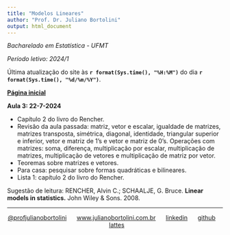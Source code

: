 ```yaml
---
title: "Modelos Lineares"
author: "Prof. Dr. Juliano Bortolini"
output: html_document
---
```


*Bacharelado em Estatística - UFMT*

*Período letivo: 2024/1*

Última atualização do site às **`r format(Sys.time(), "%H:%M")`** do dia **`r format(Sys.time(), "%d/%m/%Y")`**.

[**Página inicial**](../index.html)

**Aula 3: 22-7-2024**

- Capítulo 2 do livro do Rencher.
- Revisão da aula passada: matriz, vetor e escalar, igualdade de matrizes, matrizes transposta, simétrica, diagonal, identidade, triangular superior e  inferior, vetor e matriz de 1's e vetor e matriz de 0's. Operações com matrizes: soma, diferença, multiplicação por escalar, multiplicação de matrizes, multiplicação de vetores e multiplicação de matriz por vetor.
- Teoremas sobre matrizes e vetores.
- Para casa: pesquisar sobre formas quadráticas e bilineares.
- Lista 1: capítulo 2 do livro do Rencher.

Sugestão de leitura: RENCHER, Alvin C.; SCHAALJE, G. Bruce. **Linear models in statistics.** John Wiley & Sons. 2008.


----------
<div style="text-align: center;">

[@profjulianobortolini](https://instagram.com/profjulianobortolini) \  \  \ [www.julianobortolini.com.br](http://www.julianobortolini.com.br) \  \  \ [linkedin](https://linkedin.com/in/julianobortolini) \  \  \ [github](https://github.com/julianobortolini) \  \  \  [lattes](http://lattes.cnpq.br/6210909768845403)

</div>





  
  
  